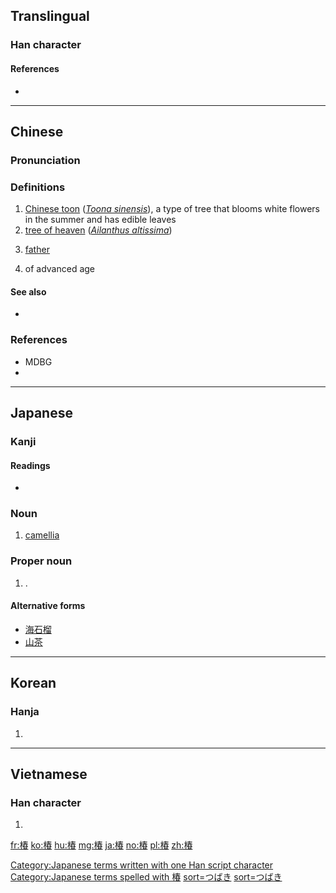 ==Translingual==

===Han character===
{{Han char|rn=75|rad=木|as=09|sn=13|four=45963|canj=DQKA|ids=⿰木春}}

====References====
* {{Han ref|kx=0538.080|dkj=15090|dj=0925.210|hdz=21242.080|uh=693F|ud=26943|bh=DDCF|bd=56783}}

----

==Chinese==
{{zh-forms}}

===Pronunciation===
{{zh-pron
|m=chūn
|c=ceon1
|mc=y
|oc=y
|ma=
|cat=n,adj
}}

===Definitions===
{{zh-hanzi}}

# [[Chinese toon]] (''[[Toona sinensis]]''), a type of tree that blooms white flowers in the summer and has edible leaves
# [[tree of heaven]] (''[[Ailanthus altissima]]'')
# {{cx|metaphorical|lang=zh}} [[father]]
#: {{zh-usex|椿庭|}}
#: {{zh-usex|椿萱|}}
# of advanced age
#: {{zh-usex|椿壽|}}
#: {{zh-usex|ref='''Tang Dynasty''', 牟融, 贈浙西李相公|月 裡 昔 曾 分 兔 藥，人間 今 喜 得 椿 年。||CL}}
{{attention|zh|examples need translations}}

====See also====
* {{zh-l|香椿}}

===References===
* MDBG
* {{R:twedu|B01757}}

----

==Japanese==
{{wikipedia|Tsubaki}}

===Kanji===
{{ja-kanji|grade=|rs=木09}}

====Readings====
* {{ja-readings|on=[[ちん]] (chin), [[ちゅん]] (chun)|kun=[[つばき]] (tsubaki)}}

===Noun===
{{ja-noun|k|hira=つばき|rom=tsubaki|kata=ツバキ}}

# {{ja-def|ツバキ}} [[camellia]]

===Proper noun===
{{ja-noun|k|hira=つばき|rom=Tsubaki}}

# {{given name|female|lang=ja|sort=つばき}}.

====Alternative forms====
* [[海石榴]]
* [[山茶]]

[[Category:Japanese terms written with one Han script character]]
[[Category:Japanese terms spelled with 椿]]
[[Category:ja:Trees|sort=つばき]]
[[Category:ja:Shrubs|sort=つばき]]

----

==Korean==

===Hanja===
{{ko-hanja|hangeul=춘|eumhun=|rv=chun|mr=ch'un|y=chwun}}

# {{defn|lang=ko|sort=木09}}

----

==Vietnamese==

===Han character===
{{vi-hantu|[[xoan]], [[xuân]], [[dăng]]|rs=木09}}

# {{defn|lang=vi|sort=木09}}

[[fr:椿]]
[[ko:椿]]
[[hu:椿]]
[[mg:椿]]
[[ja:椿]]
[[no:椿]]
[[pl:椿]]
[[zh:椿]]
